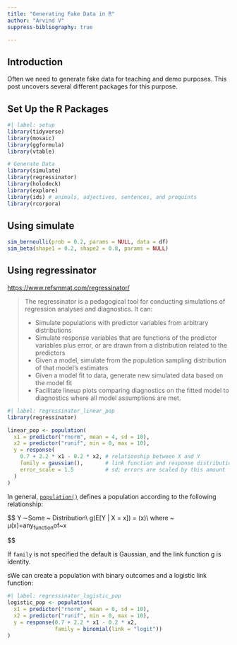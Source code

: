 ```yaml
---
title: "Generating Fake Data in R"
author: "Arvind V"
suppress-bibliography: true

---
```


## Introduction

Often we need to generate fake data for teaching and demo purposes. This
post uncovers several different packages for this purpose.

## Set Up the R Packages

```r
#| label: setup
library(tidyverse)
library(mosaic)
library(ggformula)
library(vtable)

# Generate Data
library(simulate)
library(regressinator)
library(holodeck)
library(explore)
library(ids) # animals, adjectives, sentences, and proquints
library(rcorpora)

```

## Using simulate

```r
sim_bernoulli(prob = 0.2, params = NULL, data = df)
sim_beta(shape1 = 0.2, shape2 = 0.8, params = NULL)

```

## Using regressinator

<https://www.refsmmat.com/regressinator/>

> The regressinator is a pedagogical tool for conducting simulations of
> regression analyses and diagnostics. It can:
>
> -   Simulate populations with predictor variables from arbitrary
>     distributions
> -   Simulate response variables that are functions of the predictor
>     variables plus error, or are drawn from a distribution related to
>     the predictors
> -   Given a model, simulate from the population sampling distribution
>     of that model's estimates
> -   Given a model fit to data, generate new simulated data based on
>     the model fit
> -   Facilitate lineup plots comparing diagnostics on the fitted model
>     to diagnostics where all model assumptions are met.

```r
#| label: regressinator_linear_pop
library(regressinator)

linear_pop <- population(
  x1 = predictor("rnorm", mean = 4, sd = 10),
  x2 = predictor("runif", min = 0, max = 10),
  y = response(
    0.7 + 2.2 * x1 - 0.2 * x2, # relationship between X and Y
    family = gaussian(),       # link function and response distribution
    error_scale = 1.5          # sd; errors are scaled by this amount
  )
)

```

In general, [`population()`](https://www.refsmmat.com/regressinator/reference/population.html) defines a population according to the following relationship:

$$
Y ∼Some ~ Distribution\\
g(E[Y | X = x]) = \mu(x)\\
where ~ μ(x)=any~function~of~x

$$

If `family` is not specified the default is Gaussian, and the link function g is identity.

sWe can create a population with binary outcomes and a logistic link function:

```r
#| label: regressinator_logistic_pop
logistic_pop <- population(
  x1 = predictor("rnorm", mean = 0, sd = 10),
  x2 = predictor("runif", min = 0, max = 10),
  y = response(0.7 + 2.2 * x1 - 0.2 * x2,
               family = binomial(link = "logit"))
)
```

 
